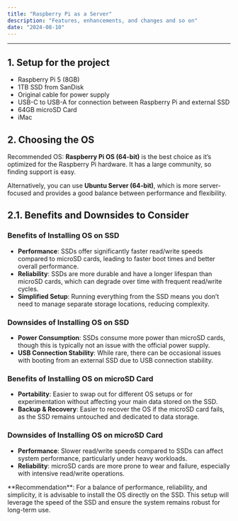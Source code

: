 ```yaml
---
title: "Raspberry Pi as a Server"
description: "Features, enhancements, and changes and so on"
date: "2024-08-10"
---
```



---

## 1. Setup for the project

- Raspberry Pi 5 (8GB)
- 1TB SSD from SanDisk
- Original cable for power supply
- USB-C to USB-A for connection between Raspberry Pi and external SSD
- 64GB microSD Card
- iMac

## 2. Choosing the OS

Recommended OS: **Raspberry Pi OS (64-bit)** is the best choice as it’s optimized for the Raspberry Pi hardware. It has a large community, so finding support is easy.

Alternatively, you can use **Ubuntu Server (64-bit)**, which is more server-focused and provides a good balance between performance and flexibility.

## 2.1. Benefits and Downsides to Consider

### Benefits of Installing OS on SSD

- **Performance**: SSDs offer significantly faster read/write speeds compared to microSD cards, leading to faster boot times and better overall performance.
- **Reliability**: SSDs are more durable and have a longer lifespan than microSD cards, which can degrade over time with frequent read/write cycles.
- **Simplified Setup**: Running everything from the SSD means you don’t need to manage separate storage locations, reducing complexity.

### Downsides of Installing OS on SSD

- **Power Consumption**: SSDs consume more power than microSD cards, though this is typically not an issue with the official power supply.
- **USB Connection Stability**: While rare, there can be occasional issues with booting from an external SSD due to USB connection stability.

### Benefits of Installing OS on microSD Card

- **Portability**: Easier to swap out for different OS setups or for experimentation without affecting your main data stored on the SSD.
- **Backup & Recovery**: Easier to recover the OS if the microSD card fails, as the SSD remains untouched and dedicated to data storage.

### Downsides of Installing OS on microSD Card

- **Performance**: Slower read/write speeds compared to SSDs can affect system performance, particularly under heavy workloads.
- **Reliability**: microSD cards are more prone to wear and failure, especially with intensive read/write operations.

<Callout type="info">
**Recommendation**: For a balance of performance, reliability, and simplicity, it is advisable to install the OS directly on the SSD. This setup will leverage the speed of the SSD and ensure the system remains robust for long-term use.
</Callout>
